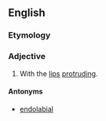 ==English==

===Etymology===
{{prefix|exo|labial}}

===Adjective===
{{en-adj|-}}

# {{context|of [[vowel]] [[round]]ing}} With the [[lips]] [[protrude|protruding]].

====Antonyms====
* [[endolabial]]
